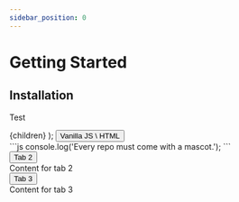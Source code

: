 ```yaml
---
sidebar_position: 0
---
```


# Getting Started

## Installation

<studs-button>Test</studs-button>

  <studs-tabs tabdirection="row">
    {children}
    </studs-tabs>
);

<Tabs>
<button slot="tab">Vanilla JS \ HTML</button>
<section slot="panel">
```js
console.log('Every repo must come with a mascot.');
```
</section>
<button slot="tab">Tab 2</button>
<section slot="panel">Content for tab 2</section>
<button slot="tab">Tab 3</button>
<section slot="panel">Content for tab 3</section>
</Tabs>